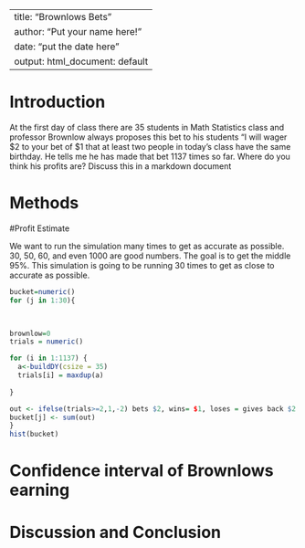 ---
title: "Brownlows Bets"
author: "Put your name here!"
date: "put the date here"
output: html_document: default
 ---

<!-- We recommend you use git branches -- create a separate branch for each major section i.e. Introduction, Methods, Results, Inferential Results, and Discussion and Conclusions - leave the YAML block untouched until the final merge where you put in your own name !-->

# Introduction

<!--In this section you explain what you are trying to show.  Where did the data come from?  What is the research or other question you are trying to answer?!-->

 At the first day of class there are 35 students in Math Statistics class and professor Brownlow always proposes this bet to his students "I will wager $2 to your bet of $1 that at least two people in today's class have  the same birthday.  He tells me he has made that bet 1137 times so far. Where do you think his profits are? Discuss this in a markdown document

# Methods

<!--Decide on your methods:  In this section explain the approach you will take to attack the issue --- how will you decide on a likely estimate of professor Brownlow's earnings or losses after 1137 bets. Also explain how you construct a 95% confidence interval about your estimate of his winnings !-->


#Profit Estimate

<!--Explain and display the results of your method of coming up with the estimate of professor Brownlows betting!-->
We want to run the simulation many times to get as accurate as possible. 30, 50, 60, and even 1000 are good numbers. The goal is to get the middle 95%. This simulation is going to be running 30 times to get as close to accurate as possible. 

```{r}
bucket=numeric()
for (j in 1:30){
  


brownlow=0
trials = numeric()

for (i in 1:1137) {
  a<-buildDY(csize = 35)
  trials[i] = maxdup(a)
 
}

out <- ifelse(trials>=2,1,-2) bets $2, wins= $1, loses = gives back $2
bucket[j] <- sum(out)
}
hist(bucket)

```


# Confidence interval of Brownlows earning

<!--Explain and display your method of coming up with a 95% confidence interval of  professor Brownlows-->


# Discussion and Conclusion

<!--Discussion and conclusion here.  If professor Brownlow is consistantly making or losing money how could he change his payout so that his profits center on zero?  Also discuss what size his class should be in order to have his current scheme balance at zero profit.!-->

